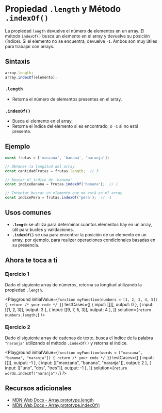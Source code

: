 

# Propiedad `.length` y Método `.indexOf()`

La propiedad `length` devuelve el número de elementos en un array. El método `indexOf()` busca un elemento en el array y devuelve su posición (índice). Si el elemento no se encuentra, devuelve `-1`. Ambos son muy útiles para trabajar con arrays.

## Sintaxis

```jsx
array.length;
array.indexOf(elemento);
```

### `.length`
- Retorna el número de elementos presentes en el array.

### `.indexOf()`
- Busca el elemento en el array.
- Retorna el índice del elemento si es encontrado, o `-1` si no está presente.

## Ejemplo

```jsx
const frutas = ['manzana', 'banana', 'naranja'];

// Obtener la longitud del array
const cantidadFrutas = frutas.length;  // 3

// Buscar el índice de 'banana'
const indiceBanana = frutas.indexOf('banana');  // 1

// Intentar buscar un elemento que no está en el array
const indicePera = frutas.indexOf('pera');  // -1
```

## Usos comunes

- **`.length`** se utiliza para determinar cuántos elementos hay en un array, útil para bucles y validaciones.
- **`.indexOf()`** se usa para encontrar la posición de un elemento en un array, por ejemplo, para realizar operaciones condicionales basadas en su presencia.

## Ahora te toca a ti

### Ejercicio 1

Dado el siguiente array de números, retorna su longitud utilizando la propiedad `.length`.

<Playground
  initialValue={`
function myFunction(numbers = [1, 2, 3, 4, 5]) {
  return /* your code */
}
  `}
  testCases={[
    { input: [[]], output: 0 },
    { input: [[1, 2, 3]], output: 3 },
    { input: [[9, 7, 5, 3]], output: 4 },
  ]}
  solution={`return numbers.length;`}
/>

### Ejercicio 2

Dado el siguiente array de cadenas de texto, busca el índice de la palabra `"naranja"` utilizando el método `.indexOf()` y retorna el índice.

<Playground
  initialValue={`
function myFunction(words = ["manzana", "banana", "naranja"]) {
  return /* your code */
}
  `}
  testCases={[
    { input: [[]], output: -1 },
    { input: [["manzana", "banana", "naranja"]], output: 2 },
    { input: [["uno", "dos", "tres"]], output: -1 },
  ]}
  solution={`return words.indexOf("naranja");`}
/>

## Recursos adicionales

- [MDN Web Docs - Array.prototype.length](https://developer.mozilla.org/es/docs/Web/JavaScript/Reference/Global_Objects/Array/length)
- [MDN Web Docs - Array.prototype.indexOf()](https://developer.mozilla.org/es/docs/Web/JavaScript/Reference/Global_Objects/Array/indexOf)
